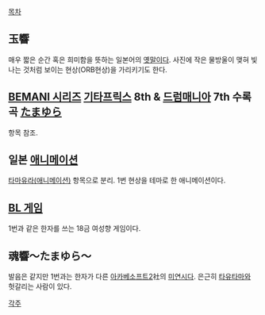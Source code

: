 [[목차]]

== 玉響 ==
매우 짧은 순간 혹은 희미함을 뜻하는 일본어의 [[고어|옛말]]이다.
사진에 작은 물방울이 맺혀 빛나는 것처럼 보이는 현상(ORB현상)을 가리키기도 한다.

== [[BEMANI 시리즈]] [[기타프릭스]] 8th & [[드럼매니아]] 7th 수록곡 [[たまゆら]] ==
항목 참조.

== 일본 [[애니메이션]] ==
[[타마유라(애니메이션)]] 항목으로 분리.
1번 현상을 테마로 한 애니메이션이다.

== [[BL 게임]] ==
1번과 같은 한자를 쓰는 18금 여성향 게임이다.

== 魂響〜たまゆら〜 ==
발음은 같지만 1번과는 한자가 다른 [[아카베소프트2]]社의 [[미연시]]다.
은근히 [[타유타마]]와 헛갈리는 사람이 있다.

[[각주]]

